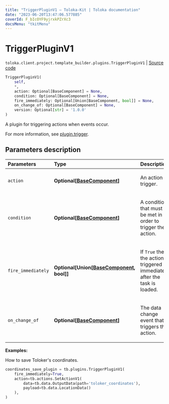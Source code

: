 ```yaml
---
title: "TriggerPluginV1 — Toloka-Kit | Toloka documentation"
date: "2023-06-20T13:47:06.577885"
coverId: F_bIcOYF9yjrxkPZrXc3
docsMenu: "tkitMenu"
---
```


# TriggerPluginV1

`toloka.client.project.template_builder.plugins.TriggerPluginV1` | [Source code](https://github.com/Toloka/toloka-kit/blob/v1.2.0/src/client/project/template_builder/plugins.py#L136)

```python
TriggerPluginV1(
    self,
    *,
    action: Optional[BaseComponent] = None,
    condition: Optional[BaseComponent] = None,
    fire_immediately: Optional[Union[BaseComponent, bool]] = None,
    on_change_of: Optional[BaseComponent] = None,
    version: Optional[str] = '1.0.0'
)
```

A plugin for triggering actions when events occur.

For more information, see [plugin.trigger](/docs/template-builder/reference/plugin.trigger).

## Parameters description

| Parameters | Type | Description |
| :----------| :----| :-----------|
`action`|**Optional\[[BaseComponent](/docs/toloka-kit/reference/toloka.client.project.template_builder.base.BaseComponent)\]**|<p>An action to trigger.</p>
`condition`|**Optional\[[BaseComponent](/docs/toloka-kit/reference/toloka.client.project.template_builder.base.BaseComponent)\]**|<p>A condition that must be met in order to trigger the action.</p>
`fire_immediately`|**Optional\[Union\[[BaseComponent](/docs/toloka-kit/reference/toloka.client.project.template_builder.base.BaseComponent), bool\]\]**|<p>If `True` then the action is triggered immediately after the task is loaded.</p>
`on_change_of`|**Optional\[[BaseComponent](/docs/toloka-kit/reference/toloka.client.project.template_builder.base.BaseComponent)\]**|<p>The data change event that triggers the action.</p>

**Examples:**

How to save Toloker's coordinates.

```python
coordinates_save_plugin = tb.plugins.TriggerPluginV1(
    fire_immediately=True,
    action=tb.actions.SetActionV1(
        data=tb.data.OutputData(path='toloker_coordinates'),
        payload=tb.data.LocationData()
    ),
)
```